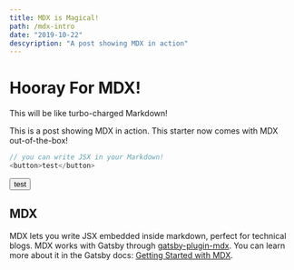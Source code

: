 ```yaml
---
title: MDX is Magical!
path: /mdx-intro
date: "2019-10-22"
descyription: "A post showing MDX in action"
---
```


# Hooray For MDX!

This will be like turbo-charged Markdown!

This is a post showing MDX in action. This starter now comes with MDX out-of-the-box!

```js
// you can write JSX in your Markdown!
<button>test</button>
```

<button>test</button>

## MDX

MDX lets you write JSX embedded inside markdown, perfect for technical blogs. MDX works with Gatsby through [gatsby-plugin-mdx](https://www.gatsbyjs.org/packages/gatsby-plugin-mdx/). You can learn more about it in the Gatsby docs: [Getting Started with MDX](https://www.gatsbyjs.org/docs/mdx/getting-started/).

